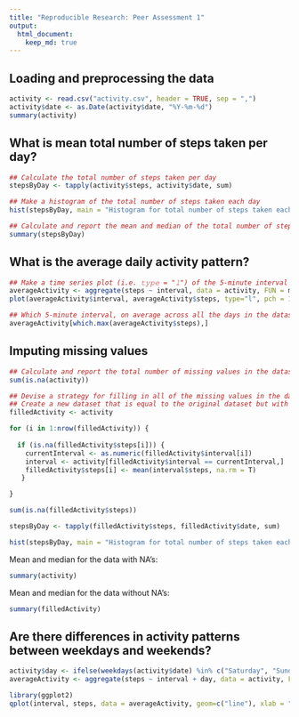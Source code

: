 ```yaml
---
title: "Reproducible Research: Peer Assessment 1"
output: 
  html_document:
    keep_md: true
---
```



## Loading and preprocessing the data
```r
activity <- read.csv("activity.csv", header = TRUE, sep = ",")
activity$date <- as.Date(activity$date, "%Y-%m-%d")
summary(activity)
```


## What is mean total number of steps taken per day?
```r
## Calculate the total number of steps taken per day
stepsByDay <- tapply(activity$steps, activity$date, sum)

## Make a histogram of the total number of steps taken each day
hist(stepsByDay, main = "Histogram for total number of steps taken each day", xlab = "Total number of steps", col = "red")

## Calculate and report the mean and median of the total number of steps taken per day
summary(stepsByDay)
```

## What is the average daily activity pattern?

```r

## Make a time series plot (i.e. 𝚝𝚢𝚙𝚎 = "𝚕") of the 5-minute interval (x-axis) and the average number of steps taken, averaged across all days (y-axis)
averageActivity <- aggregate(steps ~ interval, data = activity, FUN = mean)
plot(averageActivity$interval, averageActivity$steps, type="l", pch = 18, col = "blue", xlab = "Interval", ylab = "Steps", main = "Average daily activity by interval")

## Which 5-minute interval, on average across all the days in the dataset, contains the maximum number of steps?
averageActivity[which.max(averageActivity$steps),]
```

## Imputing missing values

```r
## Calculate and report the total number of missing values in the dataset (i.e. the total number of rows with 𝙽𝙰s)
sum(is.na(activity))

## Devise a strategy for filling in all of the missing values in the dataset. 
## Create a new dataset that is equal to the original dataset but with the missing data filled in.
filledActivity <- activity

for (i in 1:nrow(filledActivity)) {
  
  if (is.na(filledActivity$steps[i])) {
    currentInterval <- as.numeric(filledActivity$interval[i])
    interval <- activity[filledActivity$interval == currentInterval,]
    filledActivity$steps[i] <- mean(interval$steps, na.rm = T)
   }

}

sum(is.na(filledActivity$steps))

stepsByDay <- tapply(filledActivity$steps, filledActivity$date, sum)

hist(stepsByDay, main = "Histogram for total number of steps taken each day", xlab = "Total number of steps", col = "red")

```

Mean and median for the data with NA's:

```r
summary(activity)
```

Mean and median for the data without NA's:

```r
summary(filledActivity)
```

## Are there differences in activity patterns between weekdays and weekends?

```r
activity$day <- ifelse(weekdays(activity$date) %in% c("Saturday", "Sunday"), "weekend", "weekday")
averageActivity <- aggregate(steps ~ interval + day, data = activity, FUN = mean)

library(ggplot2)
qplot(interval, steps, data = averageActivity, geom=c("line"), xlab = "Interval", ylab = "Steps", main = "Average activity by interval") + facet_wrap(~ day, ncol = 1)
```